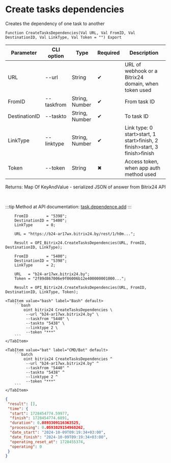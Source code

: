 ﻿---
sidebar_position: 23
---


# Create tasks dependencies
 Creates the dependency of one task to another



`Function CreateTasksDependencies(Val URL, Val FromID, Val DestinationID, Val LinkType, Val Token = "") Export`

  | Parameter | CLI option | Type | Required | Description |
  |-|-|-|-|-|
  | URL | --url | String | &#x2714; | URL of webhook or a Bitrix24 domain, when token used |
  | FromID | --taskfrom | String, Number | &#x2714; | From task ID |
  | DestinationID | --taskto | String, Number | &#x2714; | To task ID |
  | LinkType | --linktype | String, Number | &#x2714; | Link type: 0 start>start, 1 start>finish, 2 finish>start, 3 finish>finish |
  | Token | --token | String | &#x2716; | Access token, when app auth method used |

  
  Returns:  Map Of KeyAndValue - serialized JSON of answer from Bitrix24 API

<br/>

:::tip
Method at API documentation: [task.dependence.add](https://dev.1c-bitrix.ru/rest_help/tasks/task/dependence/task_dependence_add.php)
:::
<br/>



```bsl title="1C:Enterprise/OneScript code example"
    FromID        = "5398";
    DestinationID = "5400";
    LinkType      = 0;

    URL = "https://b24-ar17wx.bitrix24.by/rest/1/h0m...";

    Result = OPI_Bitrix24.CreateTasksDependencies(URL, FromID, DestinationID, LinkType);

    FromID        = "5400";
    DestinationID = "5398";
    LinkType      = 2;

    URL   = "b24-ar17wx.bitrix24.by";
    Token = "2f89d867006e9f06006b12e400000001000...";

    Result = OPI_Bitrix24.CreateTasksDependencies(URL, FromID, DestinationID, LinkType, Token);
```
 

 <Tabs>
  
    <TabItem value="bash" label="Bash" default>
        ```bash
            oint bitrix24 CreateTasksDependencies \
             --url "b24-ar17wx.bitrix24.by" \
             --taskfrom "5440" \
             --taskto "5438" \
             --linktype 2 \
             --token "***"
        ```
    </TabItem>
  
    <TabItem value="bat" label="CMD/Bat" default>
        ```batch
            oint bitrix24 CreateTasksDependencies ^
             --url "b24-ar17wx.bitrix24.by" ^
             --taskfrom "5440" ^
             --taskto "5438" ^
             --linktype 2 ^
             --token "***"
        ```
    </TabItem>
</Tabs>


```json title="Result"
{
 "result": [],
 "time": {
  "start": 1728454774.59977,
  "finish": 1728454774.6891,
  "duration": 0.0893309116363525,
  "processing": 0.0593829154968262,
  "date_start": "2024-10-09T09:19:34+03:00",
  "date_finish": "2024-10-09T09:19:34+03:00",
  "operating_reset_at": 1728455374,
  "operating": 0
 }
}
```
